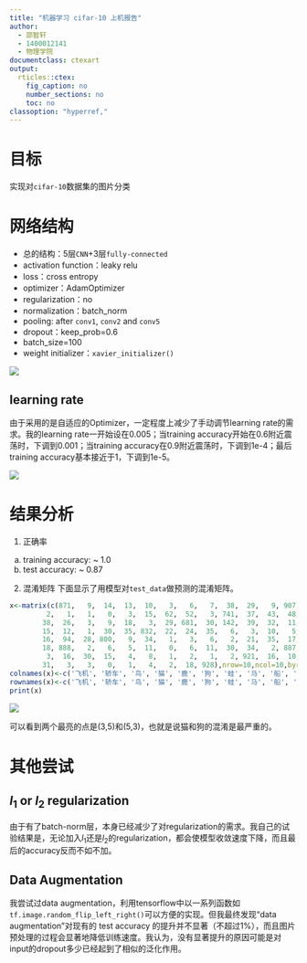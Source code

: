 ---
title: "机器学习 cifar-10 上机报告"
author:
  - 邵智轩
  - 1400012141
  - 物理学院
documentclass: ctexart
output:
  rticles::ctex:
    fig_caption: no
    number_sections: no
    toc: no
classoption: "hyperref,"
---

# 目标

实现对`cifar-10`数据集的图片分类

# 网络结构

* 总的结构：5层`CNN`+3层`fully-connected`
* activation function：leaky relu
* loss：cross entropy
* optimizer：AdamOptimizer
* regularization：no
* normalization：batch_norm
* pooling: after `conv1`, `conv2` and `conv5`
* dropout：keep_prob=0.6
* batch_size=100
* weight initializer：`xavier_initializer()`

![](structure.png)

## learning rate

由于采用的是自适应的Optimizer，一定程度上减少了手动调节learning rate的需求。我的learning rate一开始设在0.005；当training accuracy开始在0.6附近震荡时，下调到0.001；当training accuracy在0.9附近震荡时，下调到1e-4；最后training accuracy基本接近于1，下调到1e-5。

![](learning_process.png)

# 结果分析

1. 正确率
  a) training accuracy: ~ 1.0
  b) test accuracy: ~ 0.87

2. 混淆矩阵
下面显示了用模型对`test_data`做预测的混淆矩阵。

```{r echo=FALSE, comment=''}
x<-matrix(c(871,   9,  14,  13,  10,   3,   6,   7,  38,  29,   9, 907,   0,
         2,   1,   1,   0,   3,  15,  62,  52,   3, 741,  37,  43,  48,
        38,  26,   3,   9,  18,   3,  29, 681,  30, 142,  39,  32,  11,
        15,  12,   1,  30,  35, 832,  22,  24,  35,   6,   3,  10,   5,
        16,  94,  28, 800,   9,  34,   1,   3,   6,   2,  21,  35,  17,
        18, 888,   2,   6,   5,  11,   0,   6,  11,  30,  34,   2, 887,
         3,  16,  30,  15,   4,   8,   1,   2,   1,   2, 921,  16,  10,
        31,   3,   3,   0,   1,   4,   2,  18, 928),nrow=10,ncol=10,byrow=TRUE)
colnames(x)<-c('飞机', '轿车', '鸟', '猫', '鹿', '狗', '蛙', '马', '船', '卡车')
rownames(x)<-c('飞机', '轿车', '鸟', '猫', '鹿', '狗', '蛙', '马', '船', '卡车')
print(x)
```

![](confusion.png)

可以看到两个最亮的点是(3,5)和(5,3)，也就是说猫和狗的混淆是最严重的。

# 其他尝试

## $l_1$ or $l_2$ regularization

由于有了batch-norm层，本身已经减少了对regularization的需求。我自己的试验结果是，无论加入$l_1$还是$l_2$的regularization，都会使模型收敛速度下降，而且最后的accuracy反而不如不加。

## Data Augmentation

我尝试过data augmentation，利用tensorflow中以一系列函数如`tf.image.random_flip_left_right()`可以方便的实现。但我最终发现“data augmentation”对现有的 test accuracy 的提升并不显著（不超过1%），而且图片预处理的过程会显著地降低训练速度。我认为，没有显著提升的原因可能是对input的dropout多少已经起到了相似的泛化作用。


